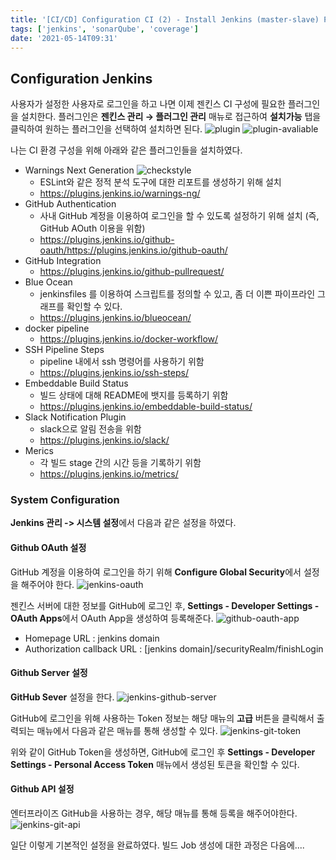 ```yaml
---
title: '[CI/CD] Configuration CI (2) - Install Jenkins (master-slave) Plugins'
tags: ['jenkins', 'sonarQube', 'coverage']
date: '2021-05-14T09:31'
---
```


<!--truncate-->

## Configuration Jenkins

사용자가 설정한 사용자로 로그인을 하고 나면 이제 젠킨스 CI 구성에 필요한 플러그인을 설치한다.
플러그인은 **젠킨스 관리 → 플러그인 관리** 매뉴로 접근하여 **설치가능** 탭을 클릭하여 원하는 플러그인을 선택하여 설치하면 된다.
![plugin](./jenkins-install-plugin.png)
![plugin-avaliable](./jenkins-install-plugin-avaliable.png)

나는 CI 환경 구성을 위해 아래와 같은 플러그인들을 설치하였다.

- Warnings Next Generation
  ![checkstyle](./jenkins-checkstyle.png)
  - ESLint와 같은 정적 분석 도구에 대한 리포트를 생성하기 위해 설치
  - https://plugins.jenkins.io/warnings-ng/
- GitHub Authentication
  - 사내 GitHub 계정을 이용하여 로그인을 할 수 있도록 설정하기 위해 설치 (즉, GitHub AOuth 이용을 위함)
  - https://plugins.jenkins.io/github-oauth/https://plugins.jenkins.io/github-oauth/
- GitHub Integration
  - https://plugins.jenkins.io/github-pullrequest/
- Blue Ocean
  - jenkinsfiles 를 이용하여 스크립트를 정의할 수 있고, 좀 더 이쁜 파이프라인 그래프를 확인할 수 있다.
  - https://plugins.jenkins.io/blueocean/
- docker pipeline
  - https://plugins.jenkins.io/docker-workflow/
- SSH Pipeline Steps
  - pipeline 내에서 ssh 명령어를 사용하기 위함
  - https://plugins.jenkins.io/ssh-steps/
- Embeddable Build Status
  - 빌드 상태에 대해 README에 뱃지를 등록하기 위함
  - https://plugins.jenkins.io/embeddable-build-status/
- Slack Notification Plugin
  - slack으로 알림 전송을 위함
  - https://plugins.jenkins.io/slack/
- Merics
  - 각 빌드 stage 간의 시간 등을 기록하기 위함
  - https://plugins.jenkins.io/metrics/

### System Configuration

**Jenkins 관리 -> 시스템 설정**에서 다음과 같은 설정을 하였다.

#### Github OAuth 설정

GitHub 계정을 이용하여 로그인을 하기 위해 **Configure Global Security**에서 설정을 해주어야 한다.
![jenkins-oauth](./jenkins-oauth.png)

젠킨스 서버에 대한 정보를 GitHub에 로그인 후, **Settings - Developer Settings - OAuth Apps**에서 OAuth App을 생성하여 등록해준다.
![github-oauth-app](./github-oauth-app.png)

- Homepage URL : jenkins domain
- Authorization callback URL : [jenkins domain]/securityRealm/finishLogin

#### Github Server 설정

**GitHub Sever** 설정을 한다.
![jenkins-github-server](./jenkins-github-server.png)

GitHub에 로그인을 위해 사용하는 Token 정보는 해당 매뉴의 **고급** 버튼을 클릭해서 출력되는 매뉴에서 다음과 같은 매뉴를 통해 생성할 수 있다.
![jenkins-git-token](./jenkins-git-token.png)

위와 같이 GitHub Token을 생성하면, GitHub에 로그인 후 **Settings - Developer Settings - Personal Access Token** 매뉴에서 생성된 토큰을 확인할 수 있다.

#### Github API 설정

엔터프라이즈 GitHub을 사용하는 경우, 해당 매뉴를 통해 등록을 해주어야한다.
![jenkins-git-api](./jenkins-git-api.png)

일단 이렇게 기본적인 설정을 완료하였다.
빌드 Job 생성에 대한 과정은 다음에....
